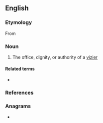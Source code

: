 ==English==

===Etymology===
From {{etyl|fr|en}}

===Noun===
{{en-noun}}

# The office, dignity, or authority of a [[vizier]]

====Related terms====
* {{l|en|vizier}}

===References===
{{Webster 1913}}

===Anagrams===
* {{anagrams|en|varietize}}